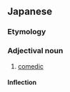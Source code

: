 ==Japanese==
{{ja-kanjitab|喜|劇|的}}

===Etymology===
{{suffix|喜劇|的|lang=ja|t1=comedy|t2=-ic|sort=きげきてき}}

===Adjectival noun===
{{ja-adj|きげきてき|decl=na}}

# [[comedic]]

====Inflection====
{{ja-na|喜劇的|きげきてき|kigekiteki}}